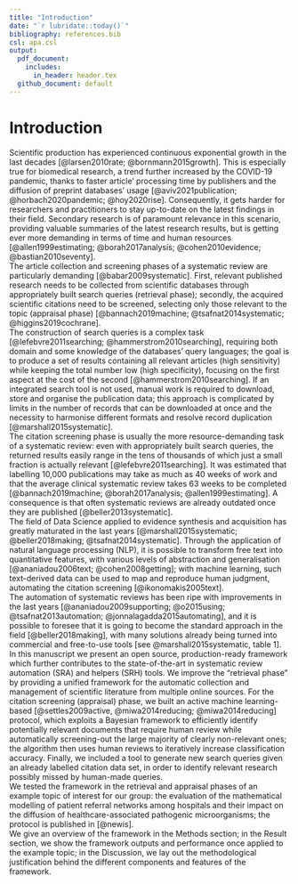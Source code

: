 ```yaml
---
title: "Introduction"
date: "`r lubridate::today()`"
bibliography: references.bib
csl: apa.csl
output:
  pdf_document:
    includes:
      in_header: header.tex
  github_document: default
---
```


# Introduction

Scientific production has experienced continuous exponential growth in the last decades [@larsen2010rate; @bornmann2015growth].
This is especially true for biomedical research, a trend further increased by the COVID-19 pandemic, thanks to faster article' processing time by publishers and the diffusion of preprint databases' usage [@aviv2021publication; @horbach2020pandemic; @hoy2020rise].
Consequently, it gets harder for researchers and practitioners to stay up-to-date on the latest findings in their field.
Secondary research is of paramount relevance in this scenario, providing valuable summaries of the latest research results, but is getting ever more demanding in terms of time and human resources [@allen1999estimating; @borah2017analysis; @cohen2010evidence; @bastian2010seventy].\
The article collection and screening phases of a systematic review are particularly demanding [@babar2009systematic].
First, relevant published research needs to be collected from scientific databases through appropriately built search queries (retrieval phase); secondly, the acquired scientific citations need to be screened, selecting only those relevant to the topic (appraisal phase) [@bannach2019machine; @tsafnat2014systematic; @higgins2019cochrane].\
The construction of search queries is a complex task [@lefebvre2011searching; @hammerstrom2010searching], requiring both domain and some knowledge of the databases' query languages;
the goal is to produce a set of results containing all relevant articles (high sensitivity) while keeping the total number low (high specificity), focusing on the first aspect at the cost of the second [@hammerstrom2010searching].
If an integrated search tool is not used, manual work is required to download, store and organise the publication data;
this approach is complicated by limits in the number of records that can be downloaded at once and the necessity to harmonise different formats and resolve record duplication [@marshall2015systematic].\
The citation screening phase is usually the more resource-demanding task of a systematic review:
even with appropriately built search queries, the returned results easily range in the tens of thousands of which just a small fraction is actually relevant [@lefebvre2011searching].
It was estimated that labelling 10,000 publications may take as much as 40 weeks of work and that the average clinical systematic review takes 63 weeks to be completed [@bannach2019machine; @borah2017analysis; @allen1999estimating].
A consequence is that often systematic reviews are already outdated once they are published [@beller2013systematic].\
The field of Data Science applied to evidence synthesis and acquisition has greatly maturated in the last years [@marshall2015systematic; @beller2018making; @tsafnat2014systematic].
Through the application of natural language processing (NLP), it is possible to transform free text into quantitative features, with various levels of abstraction and generalisation [@ananiadou2006text; @cohen2008getting];
with machine learning, such text-derived data can be used to map and reproduce human judgment, automating the citation screening [@ikonomakis2005text].\
The automation of systematic reviews has been ripe with improvements in the last years [@ananiadou2009supporting; @o2015using; @tsafnat2013automation; @jonnalagadda2015automating], and it is possible to foresee that it is going to become the standard approach in the field [@beller2018making], with many solutions already being turned into commercial and free-to-use tools [see @marshall2015systematic, table 1].\
In this manuscript we present an open source, production-ready framework which further contributes to the state-of-the-art in systematic review automation (SRA) and helpers (SRH) tools.
We improve the "retrieval phase" by providing a unified framework for the automatic collection and management of scientific literature from multiple online sources.
For the citation screening (appraisal) phase, we built an active machine learning-based [@settles2009active, @miwa2014reducing; @miwa2014reducing] protocol, which exploits a Bayesian framework to efficiently identify potentially relevant documents that require human review while automatically screening-out the large majority of clearly non-relevant ones;
the algorithm then uses human reviews to iteratively increase classification accuracy.
Finally, we included a tool to generate new search queries given an already labelled citation data set, in order to identify relevant research possibly missed by human-made queries.\
We tested the framework in the retrieval and appraisal phases of an example topic of interest for our group:
the evaluation of the mathematical modelling of patient referral networks among hospitals and their impact on the diffusion of healthcare-associated pathogenic microorganisms;
the protocol is published in [@newis].\
We give an overview of the framework in the Methods section;
in the Result section, we show the framework outputs and performance once applied to the example topic;
in the Discussion, we lay out the methodological justification behind the different components and features of the framework.
